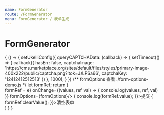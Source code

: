 ```yaml
---
name: FormGenerator
route: /FormGenerator
menu: FormGenerator / 表单生成
---
```




# FormGenerator

<PropsTable of={FormGenerator} />

<Playground>
  {
    () => {
      setUkelliConfig({
        queryCAPTCHAData: (callback) => {
          setTimeout(() => {
            callback({
              hasErr: false,
              captchaImage: 'https://cms.marketplace.org/sites/default/files/styles/primary-image-400x222/public/captcha.png?itok=JsLPSa66',
              captchaKey: '12412412512513'
            })
          }, 1000);
        }
      })
      /** formOptions 查看 ./form-options-demo.js */
      let formRef;
      return (
        <div>
          <FormGenerator
            ref={e => formRef = e}
            onChange={(values, ref, val) => {
              console.log(values, ref, val)
            }}
            formOptions={formOptions}/>
          <span className="btn theme flat mr10" onClick={e => {
              console.log(formRef.value);
          }}>提交</span>
          <span className="btn red flat" onClick={e => {
              formRef.clearValue();
          }}>清空表单</span>
        </div>
      )
    }
  }
</Playground>

<FormOptionsDesc />